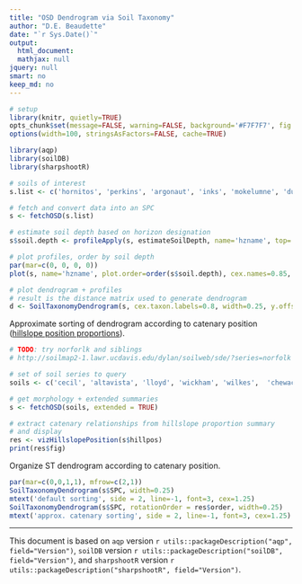 ```yaml
---
title: "OSD Dendrogram via Soil Taxonomy"
author: "D.E. Beaudette"
date: "`r Sys.Date()`"
output:
  html_document:
  mathjax: null
jquery: null
smart: no
keep_md: no
---
```

  
```r
# setup
library(knitr, quietly=TRUE)
opts_chunk$set(message=FALSE, warning=FALSE, background='#F7F7F7', fig.align='center', fig.retina=2, dev='png', tidy=FALSE, verbose=FALSE)
options(width=100, stringsAsFactors=FALSE, cache=TRUE)
```


```r
library(aqp)
library(soilDB)
library(sharpshootR)

# soils of interest
s.list <- c('hornitos', 'perkins', 'argonaut', 'inks', 'mokelumne', 'dunstone', 'auburn', 'pentz', 'pardee', 'peters', 'amador', 'laniger')

# fetch and convert data into an SPC
s <- fetchOSD(s.list)
```


```r
# estimate soil depth based on horizon designation
s$soil.depth <- profileApply(s, estimateSoilDepth, name='hzname', top='top', bottom='bottom')

# plot profiles, order by soil depth
par(mar=c(0, 0, 0, 0))
plot(s, name='hzname', plot.order=order(s$soil.depth), cex.names=0.85, axis.line.offset=-5, width=0.25, id.style='top')
```

```r
# plot dendrogram + profiles
# result is the distance matrix used to generate dendrogram
d <- SoilTaxonomyDendrogram(s, cex.taxon.labels=0.8, width=0.25, y.offset = 0.4)
```


Approximate sorting of dendrogram according to catenary position ([hillslope position proportions](https://www.nrcs.usda.gov/wps/portal/nrcs/detail/?cid=nrcs142p2_054252#describe)).
```r
# TODO: try norforlk and siblings
# http://soilmap2-1.lawr.ucdavis.edu/dylan/soilweb/sde/?series=norfolk

# set of soil series to query
soils <- c('cecil', 'altavista', 'lloyd', 'wickham', 'wilkes',  'chewacla', 'congaree')

# get morphology + extended summaries
s <- fetchOSD(soils, extended = TRUE)

# extract catenary relationships from hillslope proportion summary
# and display
res <- vizHillslopePosition(s$hillpos)
print(res$fig)
```

Organize ST dendrogram according to catenary position.
```r
par(mar=c(0,0,1,1), mfrow=c(2,1))
SoilTaxonomyDendrogram(s$SPC, width=0.25)
mtext('default sorting', side = 2, line=-1, font=3, cex=1.25)
SoilTaxonomyDendrogram(s$SPC, rotationOrder = res$order, width=0.25)
mtext('approx. catenary sorting', side = 2, line=-1, font=3, cex=1.25)
```

----------------------------
This document is based on `aqp` version `r utils::packageDescription("aqp", field="Version")`, `soilDB` version `r utils::packageDescription("soilDB", field="Version")`, and `sharpshootR` version `r utils::packageDescription("sharpshootR", field="Version")`.
